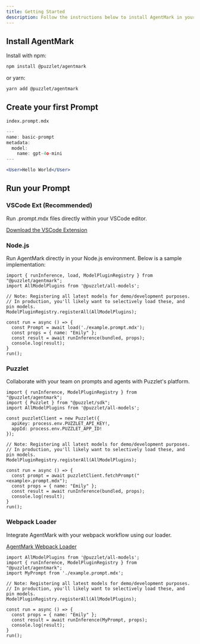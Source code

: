 ```yaml
---
title: Getting Started
description: Follow the instructions below to install AgentMark in your app.
---
```


## Install AgentMark

Install with npm:

```bash npm
npm install @puzzlet/agentmark
```

or yarn:

```bash npm
yarn add @puzzlet/agentmark
```

## Create your first Prompt

`index.prompt.mdx`
```jsx
---
name: basic-prompt
metadata:
  model:
    name: gpt-4o-mini
---

<User>Hello World</User>
```

## Run your Prompt

### VSCode Ext (Recommended)

Run .prompt.mdx files directly within your VSCode editor.

[Download the VSCode Extension](https://marketplace.visualstudio.com/items?itemName=puzzlet.agentmark)

### Node.js

Run AgentMark directly in your Node.js environment. Below is a sample implementation:

```tsx node
import { runInference, load, ModelPluginRegistry } from "@puzzlet/agentmark";
import AllModelPlugins from '@puzzlet/all-models';

// Note: Registering all latest models for demo/development purposes. 
// In production, you'll likely want to selectively load these, and pin models.
ModelPluginRegistry.registerAll(AllModelPlugins);

const run = async () => {
  const Prompt = await load('./example.prompt.mdx');
  const props = { name: "Emily" };
  const result = await runInference(bundled, props);
  console.log(result);
}
run();
```

### Puzzlet

Collaborate with your team on prompts and agents with Puzzlet's platform.

```tsx node
import { runInference, ModelPluginRegistry } from "@puzzlet/agentmark";
import { Puzzlet } from "@puzzlet/sdk";
import AllModelPlugins from '@puzzlet/all-models';

const puzzletClient = new Puzzlet({
  apiKey: process.env.PUZZLET_API_KEY!,
  appId: process.env.PUZZLET_APP_ID!
});

// Note: Registering all latest models for demo/development purposes. 
// In production, you'll likely want to selectively load these, and pin models.
ModelPluginRegistry.registerAll(AllModelPlugins);

const run = async () => {
  const prompt = await puzzletClient.fetchPrompt("<example>.prompt.mdx");
  const props = { name: "Emily" };
  const result = await runInference(bundled, props);
  console.log(result);
}
run();
```

### Webpack Loader

Integrate AgentMark with your webpack workflow using our loader.

[AgentMark Webpack Loader](https://github.com/puzzlet-ai/agentmark-loader)

```tsx
import AllModelPlugins from '@puzzlet/all-models';
import { runInference, ModelPluginRegistry } from "@puzzlet/agentmark";
import MyPrompt from './example.prompt.mdx';

// Note: Registering all latest models for demo/development purposes. 
// In production, you'll likely want to selectively load these, and pin models.
ModelPluginRegistry.registerAll(AllModelPlugins);

const run = async () => {
  const props = { name: "Emily" };
  const result = await runInference(MyPrompt, props);
  console.log(result);
}
run();
```